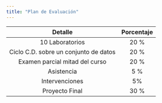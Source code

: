 ```yaml
---
title: "Plan de Evaluación"
---
```


|                Detalle                | Porcentaje |
|:-------------------------------------:|:----------:|
|            10 Laboratorios            |    20 %    |
| Ciclo C.D. sobre un conjunto de datos |    20 %    |
|    Examen parcial mitad del curso     |    20 %    |
|              Asistencia               |    5 %     |
|            Intervenciones             |     5%     |
|            Proyecto Final             |    30 %    |
